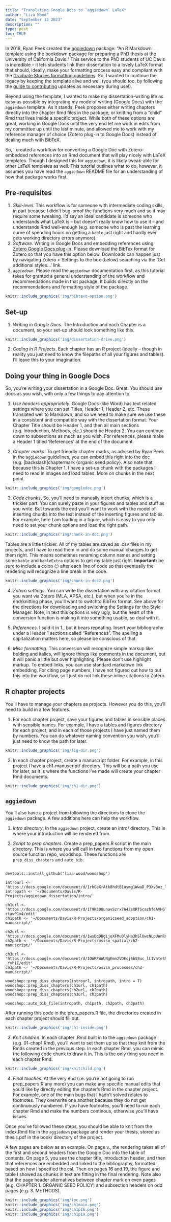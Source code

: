 ```yaml
---
title: "Translating Google Docs to `aggiedown` LaTeX"
author: "Liza Wood"
date: "September 13 2023"
description: ""
type: post
toc: TRUE
---
```


In 2018, Ryan Peek created the [aggiedown](https://github.com/ryanpeek/aggiedown) package: "An R Markdown template using the bookdown package for preparing a PhD thesis at the University of California Davis." This service to the PhD students of UC Davis is incredible -- it lets students link their dissertation to a lovely LaTeX format that should, ideally, make your formatting process easy and compliant with the [Graduate Studies formatting guidelines](https://grad.ucdavis.edu/preparing-filing-your-thesis-or-dissertation#fguidelines). So, I wanted to continue the legacy by keeping the template alive and well (you should too, by following the [guide to contributing](https://github.com/liza-wood/aggiedown/blob/master/CONTRIBUTING.md) updates as necessary during use!).

Beyond using the template, I wanted to make my dissertation-writing life as easy as possible by integrating my mode of writing (Google Docs) with the `aggiedown` template. As it stands, Peek proposes either writing chapters directly into the chapter Rmd files in the package, or knitting from a "child" Rmd that lives inside a specific project. While both of these options are great, working in Google Docs until the very end let me work in edits from my committee up until the last minute, and allowed me to work with my reference manager of choice (Zotero plug-in to Google Docs) instead of dealing much with BibTeX. 

So, I created a workflow for converting a Google Doc with Zotero-embedded references into an Rmd document that will play nicely with LaTeX templates. Though I designed this for `aggiedown`, it is likely tweak-able for other LaTeX templates as well. This tutorial outlines what to do, however, it assumes you have read the `aggiedown` README file for an understanding of how that package works first. 

## Pre-requisites    

1. _Skill-level_. This workflow is for someone with intermediate coding skills, in part because I didn't bug-proof the functions very much and so it may require some tweaking. I'd say an ideal candidate is someone who understands what LaTeX is -- but doesn't really know how to use it -- and understands Rmd well-enough (e.g. someone who is past the learning curve of spending hours on getting a `kable` just right and hardly ever gets working directory errors anymore).  
2. _Software_. Writing in Google Docs and embedding references using [Zotero Google Docs plug-in](https://www.zotero.org/support/google_docs). Please download the BibTex format for Zotero so that you have this option below. Downloads can happen just by navigating Zotero > Settings to the box (below) searching via the 'Get additional styles...' link.  
3. _`aggiedown`_. Please read the `aggiedown` documentation first, as this tutorial takes for granted a general understanding of the workflow and recommendations made in that package. It builds directly on the recommendations and formatting style of the package. 

```r
knitr::include_graphics('img/bibtext-option.png')
```

## Set-up    

1. _Writing in Google Docs_. The Introduction and each Chapter is a document, so your set-up should look something like this. 

```r
knitr::include_graphics('img/dissertation-drive.png')
```

2. _Coding in R Projects_. Each chapter has an R project (ideally -- though in reality you just need to know the filepaths of all your figures and tables). I'll leave this to your imagination. 

## Doing your thing in Google Docs  

So, you're writing your dissertation in a Google Doc. Great. You should use docs as you wish, with only a few things to pay attention to. 

1. _Use headers appropriately_. Google Docs (like Word) has text related settings where you can set Titles, Header 1, Header 2, etc. These translated well to Markdown, and so we need to make sure we use these in a consistent and compatible way with the dissertation format. Your Chapter Title should be Header 1, and then all main sections (e.g. Introduction, Methods, etc.) should be Header 2. You can continue down to subsections as much as you wish. For references, please make a Header 1 titled 'References' at the end of the document. 

2. _Chapter marks_. To get friendly chapter marks, as advised by Ryan Peek in the `aggiedown` guidelines, you can embed this right into the doc (e.g. [backslash]chaptermark {organic seed policy}. Also note that because this is Chapter 1, I have a set-up chunk with the packages I need to read in images and load tables. More on chunks in the next point. 

```r
knitr::include_graphics('img/googledoc.png')
```

3. _Code chunks_. So, you'll need to manually insert chunks, which is a trickier part. You can surely paste in your figures and tables and stuff as you write. But towards the end you'll want to work with the model of inserting chunks into the text instead of the inserting figures and tables. For example, here I am loading in a figure, which is easy to you only need to set your chunk options and load the right path.  
```r
knitr::include_graphics('img/chunk-in-doc.png')
```

Tables are a little trickier. All of my tables are saved as .csv files in my projects, and I have to read them in and do some manual changes to get them right. This means sometimes renaming column names and setting some `kable` and `kableExtra` options to get my table just right. **Important:** be sure to include a colon (;) after each line of code so that eventually the rendering will recognize a line break in the code.  

```r
knitr::include_graphics('img/chunk-in-doc2.png')
```

4. _Zotero settings_. You can write the dissertation with any citation format you want via Zotero (MLA, APSA, etc.), but when you're in the end/knitting phase, you'll want to switchto BibTex format. See above for the directions for downloading and switching the Settings for the Style Manager. Note, in text this options is very ugly, but the heart of the conversion function is making it into something usable, so deal with it. 

5. _References_. I said it in 1., but it bears repeating. Insert your bibliography under a Header 1 sections called "References". The spelling a capitalization matters here, so please be conscious of that.  

6. _Misc formatting_. This conversion will recognize simple markup like bolding and italics, will ignore things like comments in the document, but it will panic a little but over highlighting. Please don't use highlight markup. To embed links, you can use standard markdown link embedding. For citing page numbers, I have not figured out how to put this into the workflow, so I just do not link these inline citations to Zotero.  


## R chapter projects   

You'll have to manage your chapters as projects. However you do this, you'll need to build in a few features.  

1. For each chapter project, save your figures and tables in sensible places with sensible names. For example, I have a tables and figures directory for each project, and in each of those projects I have just named them by numbers. You can do whatever naming convention you wish, you'll just need to know the path for later.  

```r
knitr::include_graphics('img/fig-dir.png')
```
2. In each chapter project, create a manuscript folder. For example, in this project I have a ch1-manuscript/ directory. This will be a path you use for later, as it is where the functions I've made will create your chapter Rmd documents. 

```r
knitr::include_graphics('img/ch1-dir.png')
```


## `aggiedown`  

You'll also have a project from following the directions to clone the `aggiedown` package. A few additions here can help the workflow.  

1. _Intro directory_. In the `aggiedown` project, create an intro/ directory. This is where your introduction will be rendered from. 

2. _Script to prep chapters_. Create a prep_papers.R script in the main directory. This is where you will call in two functions from my open source function repo, woodshop. These functions are `prep_diss_chapters` and `auto_bib`. 

```

devtools::install_github('liza-wood/woodshop')

introurl <- 'https://docs.google.com/document/d/1rhGeXrAtk8hdtB1uymg1WwaD_P3Xv3oz_lm1sl4Qnao/edit#'
intropath <- '~/Documents/Davis/R-Projects/aggiedown_dissertation/intro/'

ch1url <- 'https://docs.google.com/document/d/1T9K308unavSzrx7A4ZsXRTScazhfeAVHGT-rtawP1x4/edit'
ch1path <- '~/Documents/Davis/R-Projects/organicseed_adoption/ch1-manuscript/'

ch2url <- 'https://docs.google.com/document/d/1wsDqDBgijoXFMuOlyHa3hSlUwcNLpUWnRna11r8dxzs/edit'
ch2path <- '~/Documents/Davis/R-Projects/osisn_spatial/ch2-manuscript/'

ch3url <- 'https://docs.google.com/document/d/1OWRFWWUNgEmn2VDEcj6bS8uc_lL1VnteS5jK-_YyhII/edit'
ch3path <- '~/Documents/Davis/R-Projects/osisn_processes/ch3-manuscript/'

woodshop::prep_diss_chapters(introurl, intropath, intro = T)
woodshop::prep_diss_chapters(ch1url, ch1path)
woodshop::prep_diss_chapters(ch2url, ch2path)
woodshop::prep_diss_chapters(ch3url, ch3path)

woodshop::auto_bib_file(intropath, ch1path, ch2path, ch3path)

```

After running this code in the prep_papers.R file, the directories created in each chapter project should fill out.  

```r
knitr::include_graphics('img/ch1-inside.png')
```

3. _Knit children_. In each chapter .Rmd built in to the `aggiedown` package (e.g. 01-chap1.Rmd), you'll want to set them up so that they knit from the Rmds created in the previous step. In each chapter Rmd, you can mimic the following code chunk to draw it in. This is the only thing you need in each chapter Rmd. 


```r
knitr::include_graphics('img/knitchild.png')
```

4. _Final touches_. At the very end (i.e. you're not going to run prep_papers.R any more) you can make any specific manual edits that you'd like by directly editing the chapter's Rmd in the chapter project. For example, one of the main bugs that I hadn't solved relates to footnotes. They overwrite one another because they do not get continuously numbered. If you have footnotes, you'll need to run each chapter Rmd and make the numbers continous, otherwise you'll have issues. 

Once you've followed these steps, you should be able to knit from the index.Rmd file in the `aggiedown` package and render your thesis, stored as thesis.pdf in the book/ directory of the project. 

A few pages are below as an example. On page v., the rendering takes all of the first and second headers from the Google Doc into the table of contents. On page 5, you see the chapter title, introduction header, and then that references are embedded and linked to the bibliography, formatted based on how I specified the csl. Then on pages 16 and 19, the figure and table I showed as chunks in text are fitting in the final rendering. Note also that the page header alternatives between chapter mark on even pages (e.g. CHAPTER 1. ORGANIC SEED POLICY) and subsection headers on odd pages (e.g. 3. METHODS). 

```r
knitr::include_graphics('img/toc.png')  
knitr::include_graphics('img/ch1main.png')  
knitr::include_graphics('img/ch1p16.png')  
knitr::include_graphics('img/ch1p19.png')
```